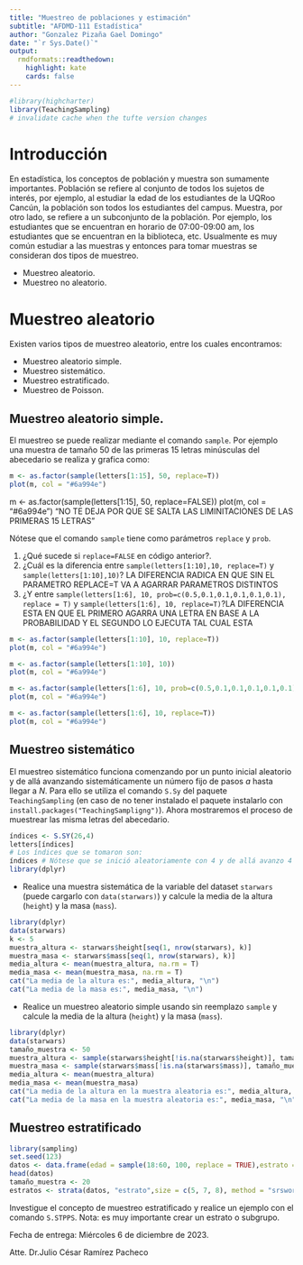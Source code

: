 ---
title: "Muestreo de poblaciones y estimación"
subtitle: "AFDMD-111 Estadística"
author: "Gonzalez Pizaña Gael Domingo"
date: "`r Sys.Date()`"
output:
  rmdformats::readthedown:
    highlight: kate
    cards: false
---

```{r setup, include=FALSE}
#library(highcharter)
library(TeachingSampling)
# invalidate cache when the tufte version changes
```




# Introducción

En estadística, los conceptos de población y muestra son sumamente importantes. Población se refiere al conjunto de todos los sujetos de interés, por ejemplo, al estudiar la edad de los estudiantes de la UQRoo Cancún, la población son todos los estudiantes del campus. Muestra, por otro lado, se refiere a un subconjunto de la población. Por ejemplo, los estudiantes que se encuentran en horario de 07:00-09:00 am, los estudiantes que se encuentran en la biblioteca, etc. Usualmente es muy común estudiar a las muestras y entonces para tomar muestras se consideran dos tipos de muestreo.

- Muestreo aleatorio.
- Muestreo no aleatorio.


# Muestreo aleatorio

Existen varios tipos de muestreo aleatorio, entre los cuales encontramos:

- Muestreo aleatorio simple.
- Muestreo sistemático.
- Muestreo estratificado.
- Muestreo de Poisson.

## Muestreo aleatorio simple.

El muestreo se puede realizar mediante el comando `sample`. Por ejemplo una muestra de tamaño $50$ de las primeras $15$ letras minúsculas del abecedario se realiza y grafica como:

```{r sampSR}
m <- as.factor(sample(letters[1:15], 50, replace=T))
plot(m, col = "#6a994e")
```

m <- as.factor(sample(letters[1:15], 50, replace=FALSE))
plot(m, col = "#6a994e") "NO TE DEJA POR QUE SE SALTA LAS LIMINITACIONES DE LAS PRIMERAS 15 LETRAS"


Nótese que el comando `sample` tiene como parámetros `replace` y `prob`. 

1. ¿Qué sucede si `replace=FALSE` en código anterior?.
2. ¿Cuál es la diferencia entre `sample(letters[1:10],10, replace=T)` y `sample(letters[1:10],10)`? LA DIFERENCIA RADICA EN QUE SIN EL PARAMETRO REPLACE=T VA A AGARRAR PARAMETROS DISTINTOS
3. ¿Y entre `sample(letters[1:6], 10, prob=c(0.5,0.1,0.1,0.1,0.1,0.1), replace = T)` y `sample(letters[1:6], 10, replace=T)`?LA DIFERENCIA ESTA EN QUE EL PRIMERO AGARRA UNA LETRA EN BASE A LA PROBABILIDAD Y EL SEGUNDO LO EJECUTA TAL CUAL ESTA 
```{r}
m <- as.factor(sample(letters[1:10], 10, replace=T))
plot(m, col = "#6a994e") 
```
```{r}
m <- as.factor(sample(letters[1:10], 10))
plot(m, col = "#6a994e")
```
```{r}
m <- as.factor(sample(letters[1:6], 10, prob=c(0.5,0.1,0.1,0.1,0.1,0.1), replace=T))
plot(m, col = "#6a994e")
```
```{r}
m <- as.factor(sample(letters[1:6], 10, replace=T))
plot(m, col = "#6a994e")
```


## Muestreo sistemático

El muestreo sistemático funciona comenzando por un punto inicial aleatorio y de allá avanzando sistemáticamente un número fijo de pasos $a$ hasta llegar a $N$. Para ello se utiliza el comando `S.Sy` del paquete `TeachingSampling` (en caso de no tener instalado el paquete instalarlo con `install.packages("TeachingSampligng")`). Ahora mostraremos el proceso de muestrear las misma letras del abecedario.


```{r muesSys}
índices <- S.SY(26,4)
letters[índices]
# Los índices que se tomaron son:
índices # Nótese que se inició aleatoriamente con 4 y de allá avanzo 4 unidades.
library(dplyr)
```
- Realice una muestra sistemática de la variable del dataset `starwars` (puede cargarlo con `data(starwars)`) y calcule la media de la altura (`height`) y la masa (`mass`).
```{r}
library(dplyr)
data(starwars)
k <- 5
muestra_altura <- starwars$height[seq(1, nrow(starwars), k)]
muestra_masa <- starwars$mass[seq(1, nrow(starwars), k)]
media_altura <- mean(muestra_altura, na.rm = T)
media_masa <- mean(muestra_masa, na.rm = T)
cat("La media de la altura es:", media_altura, "\n")
cat("La media de la masa es:", media_masa, "\n")
```

- Realice un muestreo aleatorio simple usando sin reemplazo `sample` y calcule la media de la altura (`height`) y la masa (`mass`).
```{r}
library(dplyr)
data(starwars)
tamaño_muestra <- 50
muestra_altura <- sample(starwars$height[!is.na(starwars$height)], tamaño_muestra)
muestra_masa <- sample(starwars$mass[!is.na(starwars$mass)], tamaño_muestra)
media_altura <- mean(muestra_altura)
media_masa <- mean(muestra_masa)
cat("La media de la altura en la muestra aleatoria es:", media_altura, "\n")
cat("La media de la masa en la muestra aleatoria es:", media_masa, "\n")
```


## Muestreo estratificado
```{r}
library(sampling)
set.seed(123) 
datos <- data.frame(edad = sample(18:60, 100, replace = TRUE),estrato =sample(1:3, 100, replace = TRUE))
head(datos)
tamaño_muestra <- 20
estratos <- strata(datos, "estrato",size = c(5, 7, 8), method = "srswor")
```

Investigue el concepto de muestreo estratificado y realice un ejemplo con el comando `S.STPPS`. Nota: es muy importante crear un estrato o subgrupo.


Fecha de entrega: Miércoles 6 de diciembre de 2023.

Atte. Dr.Julio César Ramírez Pacheco

